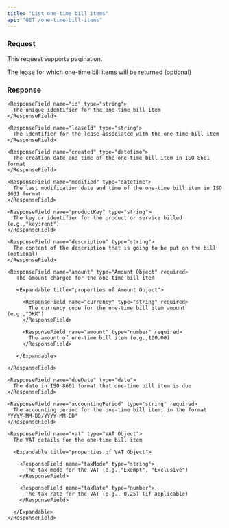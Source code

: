 ```yaml
---
title: "List one-time bill items"
api: "GET /one-time-bill-items"
---
```


### Request

This request supports pagination.

<ParamField query="leaseId" type="string">
  The lease for which one-time bill items will be returned (optional)
</ParamField>

### Response

<ResponseField name="oneTimeBillItems" type="Array of One-time Bill Item Object">
  <Expandable title="properties of One-time Bill Item Object">

    <ResponseField name="id" type="string">
      The unique identifier for the one-time bill item
    </ResponseField>

    <ResponseField name="leaseId" type="string">
      The identifier for the lease associated with the one-time bill item
    </ResponseField>

    <ResponseField name="created" type="datetime">
      The creation date and time of the one-time bill item in ISO 8601 format
    </ResponseField>

    <ResponseField name="modified" type="datetime">
      The last modification date and time of the one-time bill item in ISO 8601 format
    </ResponseField>

    <ResponseField name="productKey" type="string">
      The key or identifier for the product or service billed (e.g.,"key:rent")
    </ResponseField>

    <ResponseField name="description" type="string">
      The content of the description that is going to be put on the bill (optional)
    </ResponseField>

    <ResponseField name="amount" type="Amount Object" required>
       The amount charged for the one-time bill item

       <Expandable title="properties of Amount Object">

         <ResponseField name="currency" type="string" required>
           The currency code for the one-time bill item amount (e.g.,"DKK")
         </ResponseField>

         <ResponseField name="amount" type="number" required>
           The amount of one-time bill item (e.g.,100.00)
         </ResponseField>

       </Expandable>

    </ResponseField>

    <ResponseField name="dueDate" type="date">
      The date in ISO 8601 format that one-time bill item is due
    </ResponseField>

    <ResponseField name="accountingPeriod" type="string" required>
      The accounting period for the one-time bill item, in the format "YYYY-MM-DD/YYYY-MM-DD"
    </ResponseField>

    <ResponseField name="vat" type="VAT Object">
      The VAT details for the one-time bill item

      <Expandable title="properties of VAT Object">

        <ResponseField name="taxMode" type="string">
          The tax mode for the VAT (e.g.,"Exempt", "Exclusive")
        </ResponseField>

        <ResponseField name="taxRate" type="number">
          The tax rate for the VAT (e.g., 0.25) (if applicable)
        </ResponseField>

      </Expandable>
    </ResponseField>

  </Expandable>
</ResponseField>
